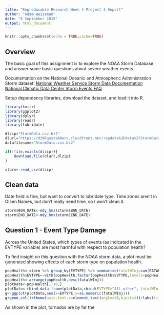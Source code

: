 ```yaml
---
title: "Reproducable Research Week 4 Project 2 Report"
author: "Adam Weissman"
date: "8 September 2018"
output: html_document
---
```


```r
knitr::opts_chunk$set(echo = TRUE,cache=TRUE)
```

## Overview
The basic goal of this assignment is to explore the NOAA Storm Database and answer some basic questions about severe weather events.

Documentation on the National Oceanic and Atmospheric Administration Storm dataset:
[National Weather Service Storm Data Documentation](https://d396qusza40orc.cloudfront.net/repdata%2Fpeer2_doc%2Fpd01016005curr.pdf)
[National Climatic Data Center Storm Events FAQ](https://d396qusza40orc.cloudfront.net/repdata%2Fpeer2_doc%2FNCDC%20Storm%20Events-FAQ%20Page.pdf)

Setup dependency libraries, download the dataset, and load it into R.

```r
library(knitr)
library(ggplot2)
library(dplyr)
library(readr)
library(lubridate)

dlzip="StormData.csv.bz2"
dlurl="https://d396qusza40orc.cloudfront.net/repdata%2Fdata%2FStormData.csv.bz2"
datafilename="StormData.csv.bz2"

if(!file.exists(dlzip)){
    download.file(dlurl,dlzip)
}
```
```r
storm<-read_csv(dlzip)

```

## Clean data
Date field is fine, but want to convert to lubridate type. Time zones aren't in Olsen Names, but don't really need time, so I won't clean it.

```r
storm$BGN_DATE<-mdy_hms(storm$BGN_DATE)
storm$END_DATE<-mdy_hms(storm$END_DATE)
```

## Question 1 - Event Type Damage
Across the United States, which types of events (as indicated in the \color{red}{\verb|EVTYPE|}EVTYPE variable) are most harmful with respect to population health?

To find insight on this question with the NOAA storm data, a plot must be generated showing effects of each storm type on population health.

```r
popHealth<-storm %>% group_by(EVTYPE) %>% summarise(fatalWInj=sum(FATALITIES,INJURIES))
popHealth$EVTYPE<-with(popHealth,factor(popHealth$EVTYPE,levels=popHealth[order(-fatalWInj),]$EVTYPE))
popHealth<-arrange(popHealth,desc(fatalWInj))
plotData<-popHealth[1:10,]
plotData<-rbind.data.frame(plotData,cbind(EVTYPE="All other", fatalWInj=sum(popHealth[11:nrow(popHealth),2])))
g<-ggplot(plotData,aes(x=EVTYPE,y=as.numeric(fatalWInj)))
g+geom_col()+theme(axis.text.x=element_text(angle=90,hjust=1))+labs(title="Top 10 Most Dangerous Weather Event Types", x="Weather Event Types",y="Total Count of Fatalities and Injuries")
```

As shown in the plot, tornados are by far the 
